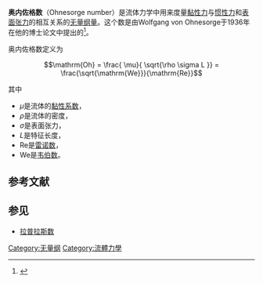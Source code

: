 '''奥内佐格数'''（Ohnesorge number）是流体力学中用来度量[[黏性力|黏性力]]与[[惯性力|惯性力]]和[[表面张力|表面张力]]的相互关系的[[无量纲量|无量纲量]]。这个数是由Wolfgang von Ohnesorge于1936年在他的博士论文中提出的<ref name=McKinley>{{cite journal | first = Gareth H. | last = McKinley | last2 = Renardy | first2 = Michael | year = 2011 | title = Wolfgang von Ohnesorge | journal = Physics of Fluids | volume = 23 | page = 127101 | doi = 10.1063/1.3663616 |bibcode = 2011PhFl...23l7101M }}</ref>。

奥内佐格数定义为

:<math> \mathrm{Oh} = \frac{ \mu}{ \sqrt{\rho \sigma L }} = \frac{\sqrt{\mathrm{We}}}{\mathrm{Re}}</math>

其中

*<math>\mu</math>是流体的[[黏度|黏性系数]]，
*<math>\rho</math>是流体的密度，
*<math>\sigma</math>是表面张力，
*<math>L</math>是特征长度，
*<math>\mathrm{Re}</math>是[[雷诺数|雷诺数]]，
*<math>\mathrm{We}</math>是[[韦伯数|韦伯数]]。

== 参考文献 ==
<references/>

== 参见 ==
*[[拉普拉斯数|拉普拉斯数]]

{{NonDimFluMech}}

[[Category:无量纲|Category:无量纲]]
[[Category:流體力學|Category:流體力學]]